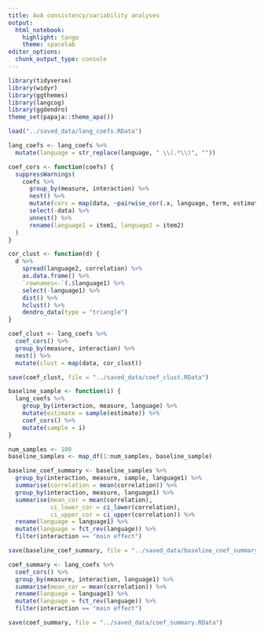 ```yaml
---
title: AoA consistency/variability analyses
output:
  html_notebook:
    highlight: tango
    theme: spacelab
editor_options: 
  chunk_output_type: console
---
```


```r
library(tidyverse)
library(widyr)
library(ggthemes)
library(langcog)
library(ggdendro)
theme_set(papaja::theme_apa())
```

```r
load("../saved_data/lang_coefs.RData")
```

```r
lang_coefs <- lang_coefs %>%
  mutate(language = str_replace(language, " \\(.*\\)", ""))

coef_cors <- function(coefs) {
  suppressWarnings(
    coefs %>%
      group_by(measure, interaction) %>%
      nest() %>%
      mutate(cors = map(data, ~pairwise_cor(.x, language, term, estimate))) %>%
      select(-data) %>%
      unnest() %>%
      rename(language1 = item1, language2 = item2)
  )
}

cor_clust <- function(d) {
  d %>%
    spread(language2, correlation) %>%
    as.data.frame() %>%
    `rownames<-`(.$language1) %>%
    select(-language1) %>%
    dist() %>%
    hclust() %>%
    dendro_data(type = "triangle")
}

coef_clust <- lang_coefs %>%
  coef_cors() %>%
  group_by(measure, interaction) %>%
  nest() %>%
  mutate(clust = map(data, cor_clust))

save(coef_clust, file = "../saved_data/coef_clust.RData")
```

```r
baseline_sample <- function(i) {
  lang_coefs %>%
    group_by(interaction, measure, language) %>%
    mutate(estimate = sample(estimate)) %>%
    coef_cors() %>%
    mutate(sample = i)
}

num_samples <- 100
baseline_samples <- map_df(1:num_samples, baseline_sample)

baseline_coef_summary <- baseline_samples %>%
  group_by(interaction, measure, sample, language1) %>%
  summarise(correlation = mean(correlation)) %>%
  group_by(interaction, measure, language1) %>%
  summarise(mean_cor = mean(correlation),
            ci_lower_cor = ci_lower(correlation),
            ci_upper_cor = ci_upper(correlation)) %>%
  rename(language = language1) %>%
  mutate(language = fct_rev(language)) %>%
  filter(interaction == "main effect")

save(baseline_coef_summary, file = "../saved_data/baseline_coef_summary.RData")
```

```r
coef_summary <- lang_coefs %>%
  coef_cors() %>%
  group_by(measure, interaction, language1) %>%
  summarise(mean_cor = mean(correlation)) %>%
  rename(language = language1) %>%
  mutate(language = fct_rev(language)) %>%
  filter(interaction == "main effect")

save(coef_summary, file = "../saved_data/coef_summary.RData")
```
